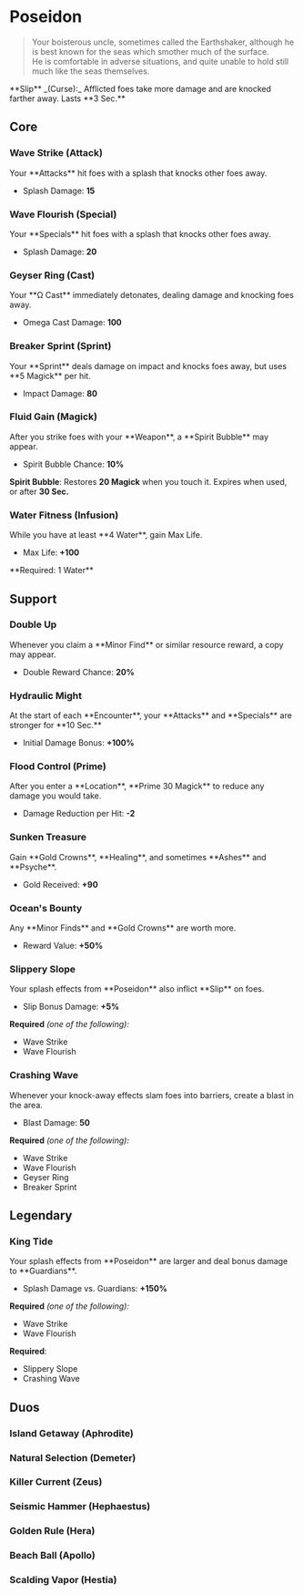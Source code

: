 

# Poseidon

> Your boisterous uncle, sometimes called the Earthshaker, although he is best known for the seas which smother much of the surface.\
> He is comfortable in adverse situations, and quite unable to hold still much like the seas themselves.

<Boon className='mt-4'>
  **Slip** _(Curse):_ Afflicted foes take more damage and are knocked farther
  away. Lasts **3 Sec.**
</Boon>

## Core

### Wave Strike (Attack)

<Boon>
Your **Attacks** hit foes with a splash that knocks other foes away.

- Splash Damage: **15**

</Boon>

### Wave Flourish (Special)

<Boon>
Your **Specials** hit foes with a splash that knocks other foes away.

- Splash Damage: **20**

</Boon>

### Geyser Ring (Cast)

<Boon>
Your **Ω Cast** immediately detonates, dealing damage and knocking foes away.

- Omega Cast Damage: **100**

</Boon>

### Breaker Sprint (Sprint)

<Boon>
Your **Sprint** deals damage on impact and knocks foes away, but uses **5 Magick** per hit.

- Impact Damage: **80**

</Boon>

### Fluid Gain (Magick)

<Boon>
After you strike foes with your **Weapon**, a **Spirit Bubble** may appear.

- Spirit Bubble Chance: **10%**

**Spirit Bubble**: Restores **20 Magick** when you touch it. Expires when used, or after **30 Sec.**

</Boon>

### Water Fitness (Infusion)

<Boon>
While you have at least **4 Water**, gain Max Life.

- Max Life: **+100**

</Boon>
**Required: 1 Water**

## Support

### Double Up

<Boon>
Whenever you claim a **Minor Find** or similar resource reward, a copy may appear.

- Double Reward Chance: **20%**

</Boon>

### Hydraulic Might

<Boon>
At the start of each **Encounter**, your **Attacks** and **Specials** are stronger for **10 Sec.**

- Initial Damage Bonus: **+100%**

</Boon>

### Flood Control (Prime)

<Boon>
After you enter a **Location**, **Prime 30 Magick** to reduce any damage you would take.

- Damage Reduction per Hit: **-2**

</Boon>

### Sunken Treasure

<Boon>
Gain **Gold Crowns**, **Healing**, and sometimes **Ashes** and **Psyche**.

- Gold Received: **+90**

</Boon>

### Ocean's Bounty

<Boon>
Any **Minor Finds** and **Gold Crowns** are worth more.

- Reward Value: **+50%**

</Boon>

### Slippery Slope

<Boon>
Your splash effects from **Poseidon** also inflict **Slip** on foes.

- Slip Bonus Damage: **+5%**

</Boon>

**Required** _(one of the following):_

- Wave Strike
- Wave Flourish

### Crashing Wave

<Boon>
Whenever your knock-away effects slam foes into barriers, create a blast in the area.

- Blast Damage: **50**

</Boon>

**Required** _(one of the following):_

- Wave Strike
- Wave Flourish
- Geyser Ring
- Breaker Sprint

## <TextHighlight type="legendary">Legendary</TextHighlight>

### <TextHighlight type="legendary">King Tide</TextHighlight>

<Boon>
Your splash effects from **Poseidon** are larger and deal bonus damage to **Guardians**.

- Splash Damage vs. Guardians: **+150%**

</Boon>

**Required** _(one of the following):_

- Wave Strike
- Wave Flourish

**Required**:

- Slippery Slope
- Crashing Wave

## <TextHighlight type="duo">Duos</TextHighlight>

### <TextHighlight type="duo">Island Getaway</TextHighlight> (Aphrodite)

<IslandGetaway />

### <TextHighlight type="duo">Natural Selection</TextHighlight> (Demeter)

<NaturalSelection />

### <TextHighlight type="duo">Killer Current</TextHighlight> (Zeus)

<KillerCurrent />

### <TextHighlight type="duo">Seismic Hammer</TextHighlight> (Hephaestus)

<SeismicHammer />

### <TextHighlight type="duo">Golden Rule</TextHighlight> (Hera)

<GoldenRule />

### <TextHighlight type="duo">Beach Ball</TextHighlight> (Apollo)

<BeachBall />

### <TextHighlight type="duo">Scalding Vapor</TextHighlight> (Hestia)

<ScaldingVapor />
